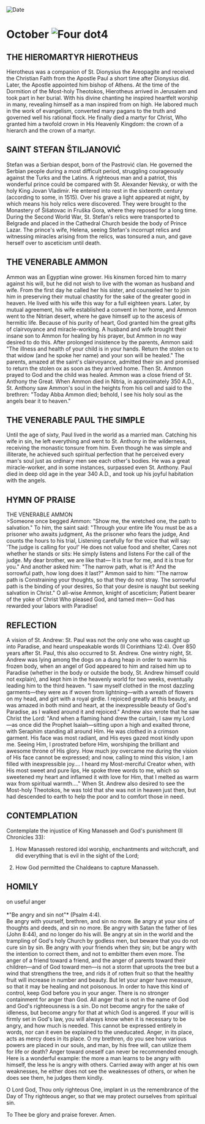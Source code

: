 
<RunningHead />
<Image src="/title-imprint.png" height={68} width={50} alt="Date" className="title-imprint"/>

# <div id="date">October <Image className="four-dot" src="/four-dot.png" height={15} width={15} alt="Four dot" />4</div>

## THE HIEROMARTYR HIEROTHEUS

Hierotheus was a companion of St. Dionysius the Areopagite and received the Christian Faith from the Apostle Paul a short time after Dionysius did. Later, the Apostle appointed him bishop of Athens. At the time of the Dormition of the Most-holy Theotokos, Hierotheus arrived in Jerusalem and took part in her burial. With his divine chanting he inspired heartfelt worship in many, revealing himself as a man inspired from on high. He labored much in the work of evangelism, converted many pagans to the truth and governed well his rational flock. He finally died a martyr for Christ, Who granted him a twofold crown in His Heavenly Kingdom: the crown of a hierarch and the crown of a martyr. 

## SAINT STEFAN ŠTILJANOVIĆ

Stefan was a Serbian despot, born of the Pastrović clan.  He governed the Serbian people during a most difficult period, struggling courageously against the Turks and the Latins.  A righteous man and a patriot, this wonderful prince could be compared with St. Alexander Nevsky, or with the holy King Jovan Vladimir. He entered into rest in the sixteenth century (according to some, in 1515).  Over his grave a light appeared at night, by which means his holy relics were discovered.  They were brought to the Monastery of Šišatovac in Fruška Gora, where they reposed for a long time. During the Second World War, St. Stefan's relics were transported to Belgrade and placed in the Cathedral Church beside the body of Prince Lazar. The prince's wife, Helena, seeing Stefan's incorrupt relics and witnessing miracles arising from the relics, was tonsured a nun, and gave herself over to asceticism until death.

## THE VENERABLE AMMON

Ammon was an Egyptian wine grower. His kinsmen forced him to marry against his will, but he did not wish to live with the woman as husband and wife. From the first day he called her his sister, and counseled her to join him in preserving their mutual chastity for the sake of the greater good in heaven. He lived with his wife this way for a full eighteen years. Later, by mutual agreement, his wife established a convent in her home, and Ammon went to the Nitrian desert, where he gave himself up to the ascesis of hermitic life. Because of his purity of heart, God granted him the great gifts of clairvoyance and miracle-working. A husband and wife brought their insane son to Ammon for healing by his prayer, but Ammon in no way desired to do this. After prolonged insistence by the parents, Ammon said: "The illness and health of your child is in your hands. Return the stolen ox to that widow (and he spoke her name) and your son will be healed." The parents, amazed at the saint's clairvoyance, admitted their sin and promised to return the stolen ox as soon as they arrived home. Then St. Ammon prayed to God and the child was healed. Ammon was a close friend of St. Anthony the Great. When Ammon died in Nitria, in approximately 350 A.D., St. Anthony saw Ammon's soul in the heights from his cell and said to the brethren: "Today Abba Ammon died; behold, I see his holy soul as the angels bear it to heaven."

## THE VENERABLE PAUL THE SIMPLE

Until the age of sixty, Paul lived in the world as a married man. Catching his wife in sin, he left everything and went to St. Anthony in the wilderness, receiving the monastic tonsure from him. Even though he was simple and illiterate, he achieved such spiritual perfection that he perceived every man's soul just as ordinary men see each other's bodies. He was a great miracle-worker, and in some instances, surpassed even St. Anthony. Paul died in deep old age in the year 340 A.D., and took up his joyful habitation with the angels.


## HYMN OF PRAISE
<div style={{textAlign:'center', color:'crimson', fontWeight:'bold'}}>
THE VENERABLE AMMON
</div>
>Someone once begged Ammon:  
"Show me, the wretched one, the path to salvation."  
To him, the saint said: "Through your entire life  
You must be as a prisoner who awaits judgment,  
As the prisoner who fears the judge,  
And counts the hours to his trial,  
Listening carefully for the voice that will say:  
'The judge is calling for you!'  
He does not value food and shelter,  
Cares not whether he stands or sits:   
He simply listens and listens  
For the call of the judge.  
My dear brother, we are like that—  
It is true for me, and it is true for you."  
And another asked him: "The narrow path, what is it?  
And the sorrowful path, how long does it last?"  
Ammon said to him: "The narrow path is  
Constraining your thoughts, so that they do not stray.  
The sorrowful path is the binding of your desires,  
So that your desire is naught but seeking salvation in Christ."  
O all-wise Ammon, knight of asceticism;  
Patient bearer of the yoke of Christ  
Who pleased God, and tamed men—  
God has rewarded your labors with Paradise!  


## REFLECTION

A vision of St. Andrew: St. Paul was not the only one who was caught up into Paradise, and heard unspeakable words (II Corinthians 12:4). Over 850 years after St. Paul, this also occurred to St. Andrew. One wintry night, St. Andrew was lying among the dogs on a dung heap in order to warm his frozen body, when an angel of God appeared to him and raised him up to Paradise (whether in the body or outside the body, St. Andrew himself could not explain), and kept him in the heavenly world for two weeks, eventually leading him to the third heaven. "I saw myself clothed in the most dazzling garments—they were as if woven from lightning—with a wreath of flowers on my head, and girt with a royal girdle. I rejoiced greatly at this beauty, and was amazed in both mind and heart, at the inexpressible beauty of God's Paradise, as I walked around it and rejoiced." Andrew also wrote that he saw Christ the Lord: "And when a flaming hand drew the curtain, I saw my Lord—as once did the Prophet Isaiah—sitting upon a high and exalted throne, with Seraphim standing all around Him. He was clothed in a crimson garment. His face was most radiant, and His eyes gazed most kindly upon me. Seeing Him, I prostrated before Him, worshiping the brilliant and awesome throne of His glory. How much joy overcame me during the vision of His face cannot be expressed; and now, calling to mind this vision, I am filled with inexpressible joy…. I heard my Most-merciful Creator when, with His most sweet and pure lips, He spoke three words to me, which so sweetened my heart and inflamed it with love for Him, that I melted as warm wax from spiritual warmth…." When St. Andrew also desired to see the Most-holy Theotokos, he was told that she was not in heaven just then, but had descended to earth to help the poor and to comfort those in need.


## CONTEMPLATION

Contemplate the injustice of King Manasseh and God's punishment (II Chronicles 33):

1. How Manasseh restored idol worship, enchantments and witchcraft, and did everything that is evil in the sight of the Lord;

2. How God permitted the Chaldeans to capture Manasseh.


## HOMILY
<div style={{textAlign:'center', color:'crimson', fontWeight:'bold'}}>
on useful anger
</div>
<br />
<div style={{textAlign:'right'}}>
*"Be angry and sin not"* (Psalm 4:4).
</div>
Be angry with yourself, brethren, and sin no more. Be angry at your sins of thoughts and deeds, and sin no more. Be angry with Satan the father of lies (John 8:44), and no longer do his will. Be angry at sin in the world and the trampling of God's holy Church by godless men, but beware that you do not cure sin by sin. Be angry with your friends when they sin; but be angry with the intention to correct them, and not to embitter them even more. The anger of a friend toward a friend, and the anger of parents toward their children—and of God toward men—is not a storm that uproots the tree but a wind that strengthens the tree, and rids it of rotten fruit so that the healthy fruit will increase in number and beauty. But let your anger have measure, so that it may be healing and not poisonous. In order to have this kind of control, keep God before you in your anger. There is no stronger containment for anger than God. All anger that is not in the name of God and God's righteousness is a sin. Do not become angry for the sake of idleness, but become angry for that at which God is angered. If your will is firmly set in God's law, you will always know when it is necessary to be angry, and how much is needed. This cannot be expressed entirely in words, nor can it even be explained to the uneducated. Anger, in its place, acts as mercy does in its place. O my brethren, do you see how various powers are placed in our souls, and man, by his free will, can utilize them for life or death? Anger toward oneself can never be recommended enough. Here is a wonderful example: the more a man learns to be angry with himself, the less he is angry with others. Carried away with anger at his own weaknesses, he either does not see the weaknesses of others, or when he does see them, he judges them kindly.

O Lord God, Thou only righteous One, implant in us the remembrance of the Day of Thy righteous anger, so that we may protect ourselves from spiritual sin. 

To Thee be glory and praise forever. Amen.